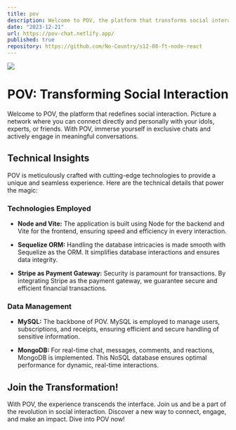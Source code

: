```yaml
---
title: pov
description: Welcome to POV, the platform that transforms social interaction! Imagine a network where you can connect directly and personally with your idols, experts or friends. With POV, you can immerse yourself in exclusive chats and actively participate in meaningful conversations.
date: "2023-12-21"
url: https://pov-chat.netlify.app/
published: true
repository: https://github.com/No-Country/s12-08-ft-node-react
---
```



[![](https://media.licdn.com/dms/image/D4D22AQHzsZUmkqcNXA/feedshare-shrink_2048_1536/0/1703013795821?e=1707955200&v=beta&t=yJoymWEB4drIl3hK9Me5-Hl7hCil4NsQ3SaJsyHIovk)](https://pov-chat.netlify.app/)

# POV: Transforming Social Interaction

Welcome to POV, the platform that redefines social interaction. Picture a network where you can connect directly and personally with your idols, experts, or friends. With POV, immerse yourself in exclusive chats and actively engage in meaningful conversations.

## Technical Insights

POV is meticulously crafted with cutting-edge technologies to provide a unique and seamless experience. Here are the technical details that power the magic:

### Technologies Employed

- **Node and Vite:** The application is built using Node for the backend and Vite for the frontend, ensuring speed and efficiency in every interaction.

- **Sequelize ORM:** Handling the database intricacies is made smooth with Sequelize as the ORM. It simplifies database interactions and ensures data integrity.

- **Stripe as Payment Gateway:** Security is paramount for transactions. By integrating Stripe as the payment gateway, we guarantee secure and efficient financial transactions.

### Data Management

- **MySQL:** The backbone of POV. MySQL is employed to manage users, subscriptions, and receipts, ensuring efficient and secure handling of sensitive information.

- **MongoDB:** For real-time chat, messages, comments, and reactions, MongoDB is implemented. This NoSQL database ensures optimal performance for dynamic, real-time interactions.

## Join the Transformation!

With POV, the experience transcends the interface. Join us and be a part of the revolution in social interaction. Discover a new way to connect, engage, and make an impact. Dive into POV now!